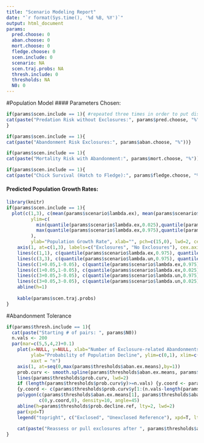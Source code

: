 ```yaml
---
title: "Scenario Modeling Report"
date: "`r format(Sys.time(), '%d %B, %Y')`"
output: html_document
params:
  pred.choose: 0
  aban.choose: 0
  mort.choose: 0
  fledge.choose: 0
  scen.include: 0
  scenario: NA
  scen.traj.probs: NA
  thresh.include: 0
  thresholds: NA
  N0: 0
---
```


#Population Model
#### Parameters Chosen:
```r
if(params$scen.include == 1){ #repeated three times in order to put display them on different lines
cat(paste("Predation Risk without Exclosures:", params$pred.choose, "%"))
}
```
```r
if(params$scen.include == 1){
cat(paste("Abandonment Risk Exclosures:", params$aban.choose, "%"))}
```
```r
if(params$scen.include == 1){
cat(paste("Mortality Risk with Abandonment:", params$mort.choose, "%"))}
```
```r
if(params$scen.include == 1){
cat(paste("Chick Survival (Hatch to Fledge):", params$fledge.choose, "%"))}
```



#### Predicted Population Growth Rates:

```r
library(knitr)
if(params$scen.include == 1){
  plot(c(1,3), c(mean(params$scenario$lambda.ex), mean(params$scenario$lambda.un)), xlim=c(0,4), 
         ylim=c(
           min(quantile(params$scenario$lambda.ex,0.025),quantile(params$scenario$lambda.un, 0.025))-0.05, 
           max(quantile(params$scenario$lambda.ex,0.975),quantile(params$scenario$lambda.un, 0.975)+0.05)
         ),
         ylab="Population Growth Rate", xlab="", pch=c(15,0), lwd=2, cex=2, xaxt="n", cex.lab=1.5)
    axis(1, at=c(1,3), labels=c("Exclosures", "No Exclosures"), cex.axis=1.5)
    lines(c(1,1), c(quantile(params$scenario$lambda.ex,0.975), quantile(params$scenario$lambda.ex, 0.025)), lwd=2)
    lines(c(3,3), c(quantile(params$scenario$lambda.un,0.975), quantile(params$scenario$lambda.un, 0.025)), lwd=2)
    lines(c(1+0.05,1-0.05), c(quantile(params$scenario$lambda.ex,0.975), quantile(params$scenario$lambda.ex, 0.975)), lwd=2)
    lines(c(1+0.05,1-0.05), c(quantile(params$scenario$lambda.ex,0.025), quantile(params$scenario$lambda.ex, 0.025)), lwd=2)
    lines(c(3+0.05,3-0.05), c(quantile(params$scenario$lambda.un,0.975), quantile(params$scenario$lambda.un, 0.975)), lwd=2)
    lines(c(3+0.05,3-0.05), c(quantile(params$scenario$lambda.un,0.025), quantile(params$scenario$lambda.un, 0.025)), lwd=2)
    abline(h=1)
    
    kable(params$scen.traj.probs)
}

```

#Abandonment Tolerance
```r

if(params$thresh.include == 1){
  cat(paste("Starting # of pairs: ", params$N0))
  n.vals <- 200
  par(mar=c(5,5,4,2)+0.1)
    plot(x=NULL, y=NULL, xlab="Number of Exclosure-related Abandonments",
         ylab="Probability of Population Decline", ylim=c(0,1), xlim=c(0, max(params$thresholds$aban.ex.means)), 
         xaxt = "n")
    axis(1, at=seq(0,max(params$thresholds$aban.ex.means),by=1))
    prob.curv <- smooth.spline(params$thresholds$aban.ex.means, params$thresholds$prob.decline)
    lines(params$thresholds$prob.curv, lwd=2)
    if (length(params$thresholds$prob.curv$y)>=n.vals) {y.coord <- params$thresholds$prob.curv$y[1:200]} else 
    {y.coord <- c(params$thresholds$prob.curv$y[1:(n.vals-length(params$thresholds$prob.curv$y))], params$thresholds$prob.curv)}
    polygon(c(params$thresholds$aban.ex.means[1], params$thresholds$aban.ex.means, params$thresholds$aban.ex.means[n.vals]), 
            c(0,y.coord,0), density=10, angle=45)
    abline(h=params$thresholds$prob.decline.ref, lty=2, lwd=2)
    par(xpd=T)
    legend("topright", c("Exclosed", "Unexclosed Reference"), xpd=T, lty=c(1,2), lwd=c(2,2), adj=c(0,NA)) 
    
    cat(paste("Reassess or pull exclosures after ", params$thresholds$aban.tolerance, "observed nest abandonments"))
}
```
